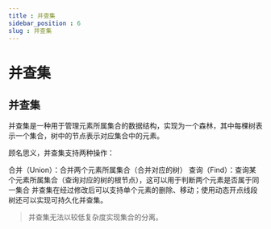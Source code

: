```yaml
---
title : 并查集
sidebar_position : 6
slug : 并查集
---
```

# 并查集

## 并查集

并查集是一种用于管理元素所属集合的数据结构，实现为一个森林，其中每棵树表示一个集合，树中的节点表示对应集合中的元素。

顾名思义，并查集支持两种操作：

合并（Union）：合并两个元素所属集合（合并对应的树）
查询（Find）：查询某个元素所属集合（查询对应的树的根节点），这可以用于判断两个元素是否属于同一集合
并查集在经过修改后可以支持单个元素的删除、移动；使用动态开点线段树还可以实现可持久化并查集。

> 并查集无法以较低复杂度实现集合的分离。

